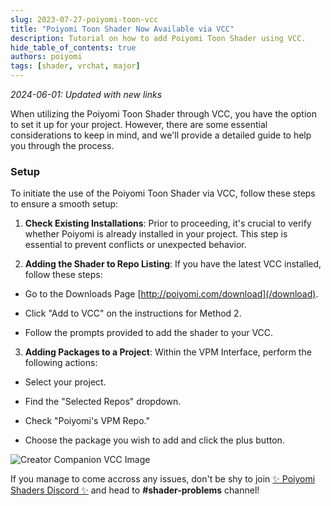 ```yaml
---
slug: 2023-07-27-poiyomi-toon-vcc
title: "Poiyomi Toon Shader Now Available via VCC"
description: Tutorial on how to add Poiyomi Toon Shader using VCC.
hide_table_of_contents: true
authors: poiyomi
tags: [shader, vrchat, major]
---
```

*2024-06-01: Updated with new links*

When utilizing the Poiyomi Toon Shader through VCC, you have the option to set it up for your project. However, there are some essential considerations to keep in mind, and we'll provide a detailed guide to help you through the process.

### Setup

To initiate the use of the Poiyomi Toon Shader via VCC, follow these steps to ensure a smooth setup:

1.  **Check Existing Installations**: Prior to proceeding, it's crucial to verify whether Poiyomi is already installed in your project. This step is essential to prevent conflicts or unexpected behavior.

2.  **Adding the Shader to Repo Listing**: If you have the latest VCC installed, follow these steps:

- Go to the Downloads Page [http://poiyomi.com/download](/download).

- Click "Add to VCC" on the instructions for Method 2.

- Follow the prompts provided to add the shader to your VCC.

3.  **Adding Packages to a Project**: Within the VPM Interface, perform the following actions:

- Select your project.

- Find the "Selected Repos" dropdown.

- Check "Poiyomi's VPM Repo."

- Choose the package you wish to add and click the plus button.

![Creator Companion VCC Image](creator-companion-vcc-tut.png)

If you manage to come accross any issues, don't be shy to join [✨ Poiyomi Shaders Discord ✨](https://discord.gg/poiyomi) and head to **#shader-problems** channel!
